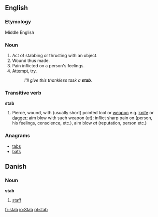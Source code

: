 ==English==

===Etymology===
Middle English

===Noun===
{{sb|{{PAGENAME}}|{{PAGENAME}}s}}

# Act of stabbing or thrusting with an object.
# Wound thus made.
# Pain inflicted on a person's feelings.
# [[attempt|Attempt]], [[try]].
#:''I'll give this thankless task a '''stab'''.''

===Transitive verb===
'''stab'''
# Pierce, wound, with (usually short) pointed tool or [[weapon]] e.g. [[knife]] or [[dagger]]; aim blow with such weapon (''at''); inflict sharp pain on (person, his feelings, conscience, etc.), aim blow ''at'' (reputation, person etc.)

===Anagrams===
*[[tabs]]
*[[bats]]

==Danish==
===Noun===
'''stab''' {{c}}

# [[staff]]

[[fr:stab]]
[[io:Stab]]
[[pl:stab]]